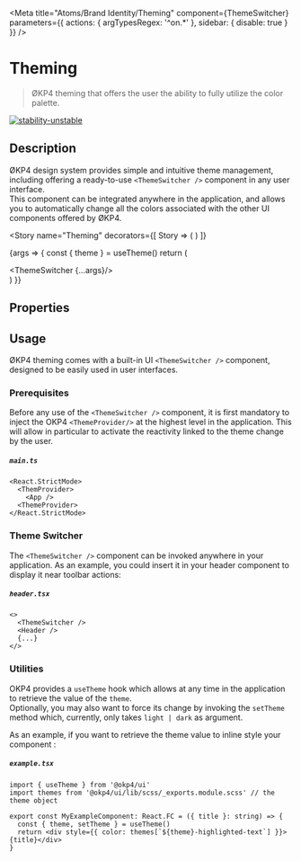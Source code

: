 

<Meta
  title="Atoms/Brand Identity/Theming"
  component={ThemeSwitcher}
  parameters={{ actions: { argTypesRegex: '^on.*' }, sidebar: { disable: true } }}
/>

# Theming

> ØKP4 theming that offers the user the ability to fully utilize the color palette.

[![stability-unstable](https://img.shields.io/badge/stability-unstable-yellow.svg)](https://github.com/emersion/stability-badges#unstable)

## Description

ØKP4 design system provides simple and intuitive theme management, including offering a ready-to-use `<ThemeSwitcher />` component in any user interface.  
This component can be integrated anywhere in the application, and allows you to automatically change all the colors associated with the other UI components offered by ØKP4.

<Story
  name="Theming"
  decorators={[
    Story => (
      <ThemeProvider>
        <Story />
      </ThemeProvider>
    )
  ]}
>
  {args => {
    const { theme } = useTheme()
    return (
      <div className="theme-story-main">
        <ThemeSwitcher {...args}/>
      </div>
    )
  }}
</Story>

## Properties

<ArgsTable story="Theming" />

## Usage

ØKP4 theming comes with a built-in UI `<ThemeSwitcher />` component, designed to be easily used in user interfaces.

### Prerequisites

Before any use of the `<ThemeSwitcher />` component, it is first mandatory to inject the OKP4 `<ThemeProvider/>` at the highest level in the application.
This will allow in particular to activate the reactivity linked to the theme change by the user.

##### **`main.ts`**

```tsx
<React.StrictMode>
  <ThemProvider>
    <App />
  <ThemeProvider>
</React.StrictMode>
```

### Theme Switcher

The `<ThemeSwitcher />` component can be invoked anywhere in your application.
As an example, you could insert it in your header component to display it near toolbar actions:

##### **`header.tsx`**

```tsx
<>
  <ThemeSwitcher />
  <Header />
  {...}
</>
```

### Utilities

OKP4 provides a `useTheme` hook which allows at any time in the application to retrieve the value of the `theme`.  
Optionally, you may also want to force its change by invoking the `setTheme` method which, currently, only takes `light | dark` as argument.

As an example, if you want to retrieve the theme value to inline style your component :

##### **`example.tsx`**

```tsx
import { useTheme } from '@okp4/ui'
import themes from '@okp4/ui/lib/scss/_exports.module.scss' // the theme object

export const MyExampleComponent: React.FC = ({ title }: string) => {
  const { theme, setTheme } = useTheme()
  return <div style={{ color: themes[`${theme}-highlighted-text`] }}>{title}</div>
}
```
